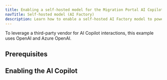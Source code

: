 ```yaml
---
title: Enabling a self-hosted model for the Migration Portal AI Copilot
navTitle: Self-hosted model (AI Factory)
description: Learn how to enable a self-hosted AI Factory model to power the Migration Portal AI Copilot.
---
```


To leverage a third-party vendor for AI Copilot interactions, this example uses OpenAI and Azure OpenAI. 

## Prerequisites

## Enabling the AI Copilot